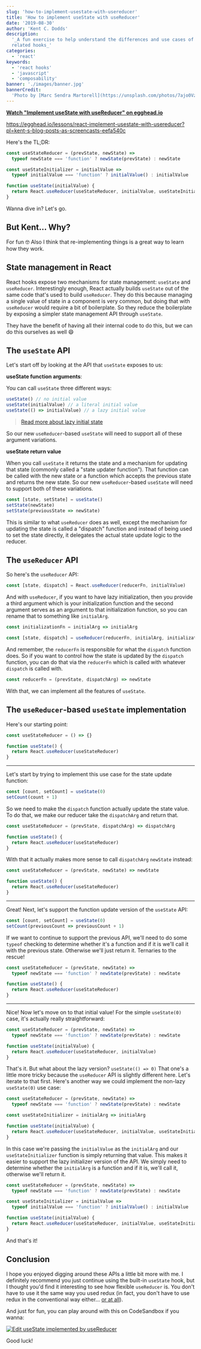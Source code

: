```yaml
---
slug: 'how-to-implement-usestate-with-usereducer'
title: 'How to implement useState with useReducer'
date: '2019-08-30'
author: 'Kent C. Dodds'
description:
  '_A fun exercise to help understand the differences and use cases of these two
  related hooks_'
categories:
  - 'react'
keywords:
  - 'react hooks'
  - 'javascript'
  - 'composability'
banner: './images/banner.jpg'
bannerCredit:
  'Photo by [Marc Sendra Martorell](https://unsplash.com/photos/7ajo0Vz98yU)'
---
```


**[Watch "Implement useState with useReducer" on egghead.io](https://egghead.io/lessons/react-implement-usestate-with-usereducer?pl=kent-s-blog-posts-as-screencasts-eefa540c&af=5236ad)**

https://egghead.io/lessons/react-implement-usestate-with-usereducer?pl=kent-s-blog-posts-as-screencasts-eefa540c

Here's the TL;DR:

```javascript
const useStateReducer = (prevState, newState) =>
  typeof newState === 'function' ? newState(prevState) : newState

const useStateInitializer = initialValue =>
  typeof initialValue === 'function' ? initialValue() : initialValue

function useState(initialValue) {
  return React.useReducer(useStateReducer, initialValue, useStateInitializer)
}
```

Wanna dive in? Let's go.

## But Kent... Why?

For fun 🤓 Also I think that re-implementing things is a great way to learn how
they work.

## State management in React

React hooks expose two mechanisms for state management: `useState` and
`useReducer`. Interestingly enough, React actually builds `useState` out of the
same code that's used to build `useReducer`. They do this because managing a
single value of state in a component is very common, but doing that with
`useReducer` would require a bit of boilerplate. So they reduce the boilerplate
by exposing a simpler state management API through `useState`.

They have the benefit of having all their internal code to do this, but we can
do this ourselves as well 😄

## The `useState` API

Let's start off by looking at the API that `useState` exposes to us:

**useState function arguments**:

You can call `useState` three different ways:

```javascript
useState() // no initial value
useState(initialValue) // a literal initial value
useState(() => initialValue) // a lazy initial value
```

> [Read more about lazy initial state](https://reactjs.org/docs/hooks-reference.html#lazy-initial-state)

So our new `useReducer`-based `useState` will need to support all of these
argument variations.

**useState return value**

When you call `useState` it returns the state and a mechanism for updating that
state (commonly called a "state updater function"). That function can be called
with the new state or a function which accepts the previous state and returns
the new state. So our new `useReducer`-based `useState` will need to support
both of these variations.

```javascript
const [state, setState] = useState()
setState(newState)
setState(previousState => newState)
```

This is similar to what `useReducer` does as well, except the mechanism for
updating the state is called a "dispatch" function and instead of being used to
set the state directly, it delegates the actual state update logic to the
reducer.

## The `useReducer` API

So here's the `useReducer` API:

```javascript
const [state, dispatch] = React.useReducer(reducerFn, initialValue)
```

And with `useReducer`, if you want to have lazy initialization, then you provide
a third argument which is your initialization function and the second argument
serves as an argument to that initialization function, so you can rename that to
something like `initialArg`.

```javascript
const initializationFn = initialArg => initialArg

const [state, dispatch] = useReducer(reducerFn, initialArg, initializationFn)
```

And remember, the `reducerFn` is responsible for what the `dispatch` function
does. So if you want to control how the state is updated by the `dispatch`
function, you can do that via the `reducerFn` which is called with whatever
`dispatch` is called with.

```javascript
const reducerFn = (prevState, dispatchArg) => newState
```

With that, we can implement all the features of `useState`.

## The `useReducer`-based `useState` implementation

Here's our starting point:

```javascript
const useStateReducer = () => {}

function useState() {
  return React.useReducer(useStateReducer)
}
```

---

Let's start by trying to implement this use case for the state update function:

```javascript
const [count, setCount] = useState(0)
setCount(count + 1)
```

So we need to make the `dispatch` function actually update the state value. To
do that, we make our reducer take the `dispatchArg` and return that.

```javascript {1}
const useStateReducer = (prevState, dispatchArg) => dispatchArg

function useState() {
  return React.useReducer(useStateReducer)
}
```

With that it actually makes more sense to call `dispatchArg` `newState` instead:

```javascript {1}
const useStateReducer = (prevState, newState) => newState

function useState() {
  return React.useReducer(useStateReducer)
}
```

---

Great! Next, let's support the function update version of the `useState` API:

```javascript
const [count, setCount] = useState(0)
setCount(previousCount => previousCount + 1)
```

If we want to continue to support the previous API, we'll need to do some
`typeof` checking to determine whether it's a function and if it is we'll call
it with the previous state. Otherwise we'll just return it. Ternaries to the
rescue!

```javascript {1-2}
const useStateReducer = (prevState, newState) =>
  typeof newState === 'function' ? newState(prevState) : newState

function useState() {
  return React.useReducer(useStateReducer)
}
```

---

Nice! Now let's move on to that initial value! For the simple `useState(0)`
case, it's actually really straightforward:

```javascript {4,5}
const useStateReducer = (prevState, newState) =>
  typeof newState === 'function' ? newState(prevState) : newState

function useState(initialValue) {
  return React.useReducer(useStateReducer, initialValue)
}
```

That's it. But what about the lazy version? `useState(() => 0)` That one's a
little more tricky because the `useReducer` API is slightly different here.
Let's iterate to that first. Here's another way we could implement the non-lazy
`useState(0)` use case:

```javascript {4,7}
const useStateReducer = (prevState, newState) =>
  typeof newState === 'function' ? newState(prevState) : newState

const useStateInitializer = initialArg => initialArg

function useState(initialValue) {
  return React.useReducer(useStateReducer, initialValue, useStateInitializer)
}
```

In this case we're passing the `initialValue` as the `initialArg` and our
`useStateInitializer` function is simply returning that value. This makes it
easier to support the lazy initializer version of the API. We simply need to
determine whether the `initialArg` is a function and if it is, we'll call it,
otherwise we'll return it.

```javascript {5}
const useStateReducer = (prevState, newState) =>
  typeof newState === 'function' ? newState(prevState) : newState

const useStateInitializer = initialValue =>
  typeof initialValue === 'function' ? initialValue() : initialValue

function useState(initialValue) {
  return React.useReducer(useStateReducer, initialValue, useStateInitializer)
}
```

And that's it!

## Conclusion

I hope you enjoyed digging around these APIs a little bit more with me. I
definitely recommend you just continue using the built-in `useState` hook, but I
thought you'd find it interesting to see how flexible `useReducer` is. You don't
have to use it the same way you used redux (in fact, you don't have to use redux
in the conventional way either...
[or at all](/blog/application-state-management-with-react)).

And just for fun, you can play around with this on CodeSandbox if you wanna:

[![Edit useState implemented by useReducer](https://codesandbox.io/static/img/play-codesandbox.svg)](https://codesandbox.io/s/react-codesandbox-ptvo1)

Good luck!
